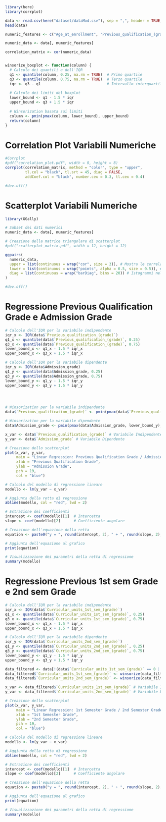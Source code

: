 ```r
library(here)
library(corrplot)

data <- read.csv(here("dataset/dataMod.csv"), sep = ",", header = TRUE, check.names = FALSE)
head(data)

numeric_features <- c("Age_at_enrollment", "Previous_qualification_(grade)", "Admission_grade", "Curricular_units_1st_sem_(credited)", "Curricular_units_1st_sem_(enrolled)","Curricular_units_1st_sem_(evaluations)", "Curricular_units_1st_sem_(approved)","Curricular_units_1st_sem_(grade)", "Curricular_units_1st_sem_(without_evaluations)","Curricular_units_2nd_sem_(credited)", "Curricular_units_2nd_sem_(enrolled)","Curricular_units_2nd_sem_(evaluations)", "Curricular_units_2nd_sem_(approved)","Curricular_units_2nd_sem_(grade)", "Curricular_units_2nd_sem_(without_evaluations)", "Unemployment_rate", "Inflation_rate", "GDP")

numeric_data <- data[, numeric_features]

correlation_matrix <- cor(numeric_data)


winsorize_boxplot <- function(column) {
  # Calcolo dei quantili e dell'IQR
  q1 <- quantile(column, 0.25, na.rm = TRUE)  # Primo quartile
  q3 <- quantile(column, 0.75, na.rm = TRUE)  # Terzo quartile
  iqr <- q3 - q1                              # Intervallo interquartile
  
  # Calcolo dei limiti del boxplot
  lower_bound <- q1 - 1.5 * iqr
  upper_bound <- q3 + 1.5 * iqr
  
  # Winsorization basata sui limiti
  column <- pmin(pmax(column, lower_bound), upper_bound)
  return(column)
}
```

# Correlation Plot Variabili Numeriche
```r
#Corrplot
#pdf("correlation_plot.pdf", width = 8, height = 8)
corrplot(correlation_matrix, method = "color", type = "upper",
         tl.col = "black", tl.srt = 45, diag = FALSE,
         addCoef.col = "black", number.cex = 0.3, tl.cex = 0.4)

#dev.off()

```


# Scatterplot Variabili Numeriche
```r

library(GGally)

# Subset dei dati numerici
numeric_data <- data[, numeric_features]

# Creazione della matrice triangolare di scatterplot
#pdf("scatterplot_matrix.pdf", width = 12, height = 12)

ggpairs(
  numeric_data,
  upper = list(continuous = wrap("cor", size = 3)), # Mostra le correlazioni nella parte superiore
  lower = list(continuous = wrap("points", alpha = 0.5, size = 0.5)), # Scatterplot nella parte inferiore
  diag = list(continuous = wrap("barDiag", bins = 20)) # Istogrammi nella diagonale
)

#dev.off()

```

# Regressione Previous Qualification Grade e Admission Grade
```r
# Calcolo dell'IQR per la variabile indipendente
iqr_x <- IQR(data$`Previous_qualification_(grade)`)
q1_x <- quantile(data$`Previous_qualification_(grade)`, 0.25)
q3_x <- quantile(data$`Previous_qualification_(grade)`, 0.75)
lower_bound_x <- q1_x - 1.5 * iqr_x
upper_bound_x <- q3_x + 1.5 * iqr_x

# Calcolo dell'IQR per la variabile dipendente
iqr_y <- IQR(data$Admission_grade)
q1_y <- quantile(data$Admission_grade, 0.25)
q3_y <- quantile(data$Admission_grade, 0.75)
lower_bound_y <- q1_y - 1.5 * iqr_y
upper_bound_y <- q3_y + 1.5 * iqr_y




# Winsorization per la variabile indipendente
data$`Previous_qualification_(grade)` <- pmin(pmax(data$`Previous_qualification_(grade)`, lower_bound_x), upper_bound_x)

# Winsorization per la variabile dipendente
data$Admission_grade <- pmin(pmax(data$Admission_grade, lower_bound_y), upper_bound_y)

x_var <- data$`Previous_qualification_(grade)` # Variabile Indipendente
y_var <- data$`Admission_grade` # Variabile Dipendente

# Creazione dello scatterplot
plot(x_var, y_var, 
     main = "Linear Regression: Previous Qualification Grade / Admission Grade",
     xlab = "Previous Qualification Grade",
     ylab = "Admission Grade",
     pch = 19,
     col = "blue")   

# Calcolo del modello di regressione lineare
modello <- lm(y_var ~ x_var)

# Aggiunta della retta di regressione
abline(modello, col = "red", lwd = 2)

# Estrazione dei coefficienti
intercept <- coef(modello)[1]  # Intercetta
slope <- coef(modello)[2]      # Coefficiente angolare

# Creazione dell'equazione della retta
equation <- paste0("y = ", round(intercept, 2), " + ", round(slope, 2), "x")

# Aggiunta dell'equazione al grafico
print(equation)

# Visualizzazione dei parametri della retta di regressione
summary(modello)

```

# Regressione Previous 1st sem Grade e 2nd sem Grade
```r
# Calcolo dell'IQR per la variabile indipendente
iqr_x <- IQR(data$`Curricular_units_1st_sem_(grade)`)
q1_x <- quantile(data$`Curricular_units_1st_sem_(grade)`, 0.25)
q3_x <- quantile(data$`Curricular_units_1st_sem_(grade)`, 0.75)
lower_bound_x <- q1_x - 1.5 * iqr_x
upper_bound_x <- q3_x + 1.5 * iqr_x

# Calcolo dell'IQR per la variabile dipendente
iqr_y <- IQR(data$`Curricular_units_2nd_sem_(grade)`)
q1_y <- quantile(data$`Curricular_units_2nd_sem_(grade)`, 0.25)
q3_y <- quantile(data$`Curricular_units_2nd_sem_(grade)`, 0.75)
lower_bound_y <- q1_y - 1.5 * iqr_y
upper_bound_y <- q3_y + 1.5 * iqr_y

data_filtered <- data[!(data$`Curricular_units_1st_sem_(grade)` == 0 | data$`Curricular_units_2nd_sem_(grade)` == 0), ]
data_filtered$`Curricular_units_1st_sem_(grade)` <- winsorize(data_filtered$`Curricular_units_1st_sem_(grade)`)
data_filtered$`Curricular_units_2nd_sem_(grade)` <- winsorize(data_filtered$`Curricular_units_2nd_sem_(grade)`)

x_var <- data_filtered$`Curricular_units_1st_sem_(grade)` # Variabile Indipendente
y_var <- data_filtered$`Curricular_units_2nd_sem_(grade)` # Variabile Dipendente

# Creazione dello scatterplot
plot(x_var, y_var, 
     main = "Linear Regression: 1st Semester Grade / 2nd Semester Grade",
     xlab = "1st Semester Grade",
     ylab = "2nd Semester Grade",
     pch = 19,
     col = "blue")   

# Calcolo del modello di regressione lineare
modello <- lm(y_var ~ x_var)

# Aggiunta della retta di regressione
abline(modello, col = "red", lwd = 2)

# Estrazione dei coefficienti
intercept <- coef(modello)[1]  # Intercetta
slope <- coef(modello)[2]      # Coefficiente angolare

# Creazione dell'equazione della retta
equation <- paste0("y = ", round(intercept, 2), " + ", round(slope, 2), "x")

# Aggiunta dell'equazione al grafico
print(equation)

# Visualizzazione dei parametri della retta di regressione
summary(modello)

```
